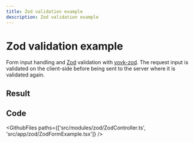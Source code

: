 ```yaml
---
title: Zod validation example
description: Zod validation example
---
```




# Zod validation example


  Form input handling and [Zod](https://zod.dev/) validation with [vovk-zod](https://www.npmjs.com/package/vovk-yup). The request input is validated on the client-side before being sent to the server where it is validated again. 

## Result

<Example>
    <ZodFormExample />
</Example>

## Code

<GithubFiles
  paths={['src/modules/zod/ZodController.ts', 'src/app/zod/ZodFormExample.tsx']}
/>